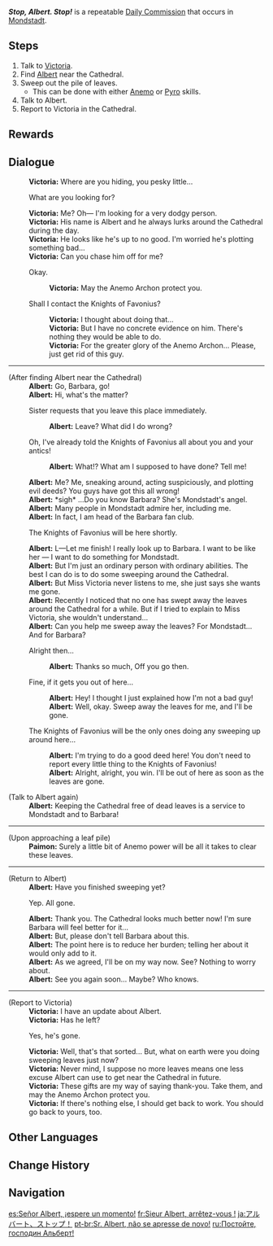 {{Quest Infobox
|id            = 20042
|type          = Commission
|startLocation = [[Mondstadt City|Mondstadt]], [[Mondstadt]]
|region        = Mondstadt
|area          = Starfell Valley
|subarea       = Mondstadt City
|characters    = Albert; Traveler; Victoria
|npc           = Albert
|otherRewards  = 
*AR-Dependent Rewards
}}
'''''Stop, Albert. Stop!''''' is a repeatable [[Daily Commission]] that occurs in [[Mondstadt]].

==Steps==
#Talk to [[Victoria]].
#Find [[Albert]] near the Cathedral.
#Sweep out the pile of leaves.
#* This can be done with either [[Anemo]] or [[Pyro]] skills.
#Talk to Albert.
#Report to Victoria in the Cathedral.

==Rewards==
{{Commission Rewards|low}}

==Dialogue==
{{Quest Description|A [[Albert|suspicious person]] is lurking around the Cathedral, Sister [[Victoria]] wants someone to deal with them...}}
{{Dialogue Start}}
:'''Victoria:''' Where are you hiding, you pesky little...
:{{DIcon}} What are you looking for?
:'''Victoria:''' Me? Oh&mdash; I'm looking for a very dodgy person.
:'''Victoria:''' His name is Albert and he always lurks around the Cathedral during the day.
:'''Victoria:''' He looks like he's up to no good. I'm worried he's plotting something bad...
:'''Victoria:''' Can you chase him off for me?
:{{DIcon}} Okay.
::'''Victoria:''' May the Anemo Archon protect you.
:{{DIcon}} Shall I contact the Knights of Favonius?
::'''Victoria:''' I thought about doing that...
::'''Victoria:''' But I have no concrete evidence on him. There's nothing they would be able to do.
::'''Victoria:''' For the greater glory of the Anemo Archon... Please, just get rid of this guy.

----

;(After finding Albert near the Cathedral)
:'''Albert:''' Go, Barbara, go!
:'''Albert:''' Hi, what's the matter?
:{{DIcon}} Sister requests that you leave this place immediately.
::'''Albert:''' Leave? What did I do wrong?
:{{DIcon}} Oh, I've already told the Knights of Favonius all about you and your antics!
::'''Albert:''' What!? What am I supposed to have done? Tell me!
:'''Albert:''' Me? Me, sneaking around, acting suspiciously, and plotting evil deeds? You guys have got this all wrong!
:'''Albert:''' *sigh* ...Do you know Barbara? She's Mondstadt's angel.
:'''Albert:''' Many people in Mondstadt admire her, including me.
:'''Albert:''' In fact, I am head of the Barbara fan club.
:{{DIcon}} The Knights of Favonius will be here shortly.
:'''Albert:''' L&mdash;Let me finish! I really look up to Barbara. I want to be like her &mdash; I want to do something for Mondstadt.
:'''Albert:''' But I'm just an ordinary person with ordinary abilities. The best I can do is to do some sweeping around the Cathedral.
:'''Albert:''' But Miss Victoria never listens to me, she just says she wants me gone.
:'''Albert:''' Recently I noticed that no one has swept away the leaves around the Cathedral for a while. But if I tried to explain to Miss Victoria, she wouldn't understand...
:'''Albert:''' Can you help me sweep away the leaves? For Mondstadt... And for Barbara?
:{{DIcon}} Alright then...
::'''Albert:''' Thanks so much, Off you go then.
:{{DIcon}} Fine, if it gets you out of here...
::'''Albert:''' Hey! I thought I just explained how I'm not a bad guy!
::'''Albert:''' Well, okay. Sweep away the leaves for me, and I'll be gone.
:{{DIcon}} The Knights of Favonius will be the only ones doing any sweeping up around here...
::'''Albert:''' I'm trying to do a good deed here! You don't need to report every little thing to the Knights of Favonius!
::'''Albert:''' Alright, alright, you win. I'll be out of here as soon as the leaves are gone.

;(Talk to Albert again)
:'''Albert:''' Keeping the Cathedral free of dead leaves is a service to Mondstadt and to Barbara!
----
;(Upon approaching a leaf pile)
:'''Paimon:''' Surely a little bit of Anemo power will be all it takes to clear these leaves.
----
;(Return to Albert)
:'''Albert:''' Have you finished sweeping yet?
:{{DIcon}} Yep. All gone.
:'''Albert:''' Thank you. The Cathedral looks much better now! I'm sure Barbara will feel better for it...
:'''Albert:''' But, please don't tell Barbara about this.
:'''Albert:''' The point here is to reduce her burden; telling her about it would only add to it.
:'''Albert:''' As we agreed, I'll be on my way now. See? Nothing to worry about.
:'''Albert:''' See you again soon... Maybe? Who knows.
----
;(Report to Victoria)
:'''Victoria:''' I have an update about Albert.
:'''Victoria:''' Has he left?
:{{DIcon}} Yes, he's gone.
:'''Victoria:''' Well, that's that sorted... But, what on earth were you doing sweeping leaves just now?
:'''Victoria:''' Never mind, I suppose no more leaves means one less excuse Albert can use to get near the Cathedral in future.
:'''Victoria:''' These gifts are my way of saying thank-you. Take them, and may the Anemo Archon protect you.
:'''Victoria:''' If there's nothing else, I should get back to work. You should go back to yours, too.
{{Dialogue End}}

==Other Languages==
{{Other Languages
|en      = Stop, Albert. Stop!
|zhs     = 艾伯特先生，别再冲了&mdash;&mdash;！
|zhs_rm  = Àibótè-xiānshēng, Bié Zài Chōngle{{lmdash}}!
|zht     = 阿爾伯特先生，別再衝了&mdash;&mdash;！
|zht_rm  = Ā'ěrbótè-xiānshēng, Bié Zài Chōngle{{lmdash}}!
|zh_tl   = Mr. Albert, Stop!
|ja      = アルバート、ストップ！
|ja_rm   = Arubaato, Sutoppu!
|ja_tl   = Albert, Stop!
|ko      = 엘버트 씨, 멈추세요&mdash;&mdash;！
|ko_tl   = Mr. Albert, Stop!
|es      = Señor Albert, ¡espere un momento!
|es_tl   = Mister Albert, Wait a Moment!
|fr      = Sieur Albert, arrêtez-vous !
|fr_tl   = Sire Albert, Stop!
|ru      = Постойте, господин Альберт!
|ru_tl   = Wait a Moment, Mister Albert!
|th      = หยุดได้แล้วนะ Albert!
|th_rm   = Yut Dai Laeo Na Albert!
|th_tl   = You Can Stop Now, Albert!
|vi      = Ngài Albert, đừng xông lên nữa!
|vi_tl   = Mister Albert, Stop Charging Foward!
|de      = Beruhige dich doch, Albert!
|de_tl   = Calm Yourself Now, Albert!
|id      = Tuan Albert, Hentikan!
|id_tl   = Mister Albert, Stop!
|pt      = Sr. Albert, não se apresse de novo!
|pt_tl   = 
|tr      = Dur Albert! Dur!
|tr_tl   = Stop, Albert! Stop!
|it      = Fermo, Albert, fermo!
|it_tl   = Stop, Albert, stop!
}}

==Change History==
{{Change History|1.0}}

==Navigation==
{{Commission Navbox|Mondstadt|Standalone}}

[[es:Señor Albert, ¡espere un momento!]]
[[fr:Sieur Albert, arrêtez-vous !]]
[[ja:アルバート、ストップ！]]
[[pt-br:Sr. Albert, não se apresse de novo!]]
[[ru:Постойте, господин Альберт!]]
